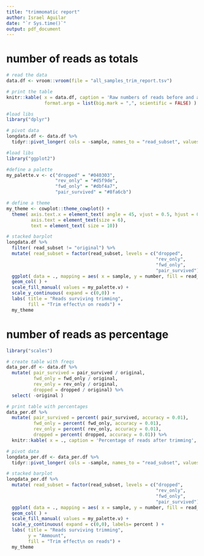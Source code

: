 ```yaml
---
title: "trimmomatic report"
author: Israel Aguilar
date: "`r Sys.time()`"
output: pdf_document
---
```


# number of reads as totals
```r
# read the data
data.df <- vroom::vroom(file = "all_samples_trim_report.tsv")

# print the table
knitr::kable( x = data.df, caption = 'Raw numbers of reads before and after trimming',
              format.args = list(big.mark = ",", scientific = FALSE) )
```

```r
#load libs
library("dplyr")

# pivot data
longdata.df <- data.df %>%
  tidyr::pivot_longer( cols = -sample, names_to = "read_subset", values_to = "number" )

```

```r
#load libs
library("ggplot2")

#define a palette
my_palette.v <- c("dropped" = "#040303",
                  "rev_only" = "#d5f9de",
                  "fwd_only" = "#dbf4a7",
                  "pair_survived" = "#8fa6cb")

# define a theme
my_theme <- cowplot::theme_cowplot() +
  theme( axis.text.x = element_text( angle = 45, vjust = 0.5, hjust = 0.5),
         axis.text = element_text(size = 6),
         text = element_text( size = 10))

# stacked barplot
longdata.df %>%
  filter( read_subset != "original") %>%
  mutate( read_subset = factor(read_subset, levels = c("dropped",
                                                       "rev_only",
                                                       "fwd_only",
                                                       "pair_survived") )) %>%
  ggplot( data = ., mapping = aes( x = sample, y = number, fill = read_subset) ) +
  geom_col( ) +
  scale_fill_manual( values = my_palette.v) +
  scale_y_continuous( expand = c(0,0)) +
  labs( title = "Reads surviving trimming",
        fill = "Trim effect\n on reads") +
  my_theme

```

# number of reads as percentage
```r
library("scales")

# create table with freqs
data_per.df <- data.df %>%
  mutate( pair_survived = pair_survived / original,
          fwd_only = fwd_only / original,
          rev_only = rev_only / original,
          dropped = dropped / original) %>%
  select( -original )

# print table with percentages
data_per.df %>%
  mutate( pair_survived = percent( pair_survived, accuracy = 0.01), 
          fwd_only = percent( fwd_only, accuracy = 0.01),
          rev_only = percent( rev_only, accuracy = 0.01),
          dropped = percent( dropped, accuracy = 0.01)) %>%
  knitr::kable( x = ., caption = 'Percentage of reads after trimming', align = "lcccc")
```

```r
# pivot data
longdata_per.df <- data_per.df %>%
  tidyr::pivot_longer( cols = -sample, names_to = "read_subset", values_to = "number" )

# stacked barplot
longdata_per.df %>%
  mutate( read_subset = factor(read_subset, levels = c("dropped",
                                                       "rev_only",
                                                       "fwd_only",
                                                       "pair_survived") )) %>%
  ggplot( data = ., mapping = aes( x = sample, y = number, fill = read_subset) ) +
  geom_col( ) +
  scale_fill_manual( values = my_palette.v) +
  scale_y_continuous( expand = c(0,0), labels= percent ) +
  labs( title = "Reads surviving trimming",
        y = "Ammount",
        fill = "Trim effect\n on reads") +
  my_theme

```